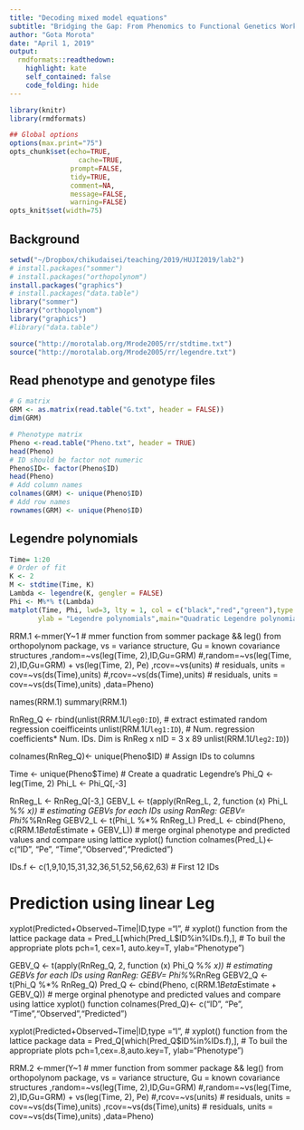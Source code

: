 ```yaml
---
title: "Decoding mixed model equations"
subtitle: "Bridging the Gap: From Phenomics to Functional Genetics Workshop @HUJI"
author: "Gota Morota"
date: "April 1, 2019"
output:
  rmdformats::readthedown:
    highlight: kate
    self_contained: false
    code_folding: hide
---
```


```r
library(knitr)
library(rmdformats)

## Global options
options(max.print="75")
opts_chunk$set(echo=TRUE,
	             cache=TRUE,
               prompt=FALSE,
               tidy=TRUE,
               comment=NA,
               message=FALSE,
               warning=FALSE)
opts_knit$set(width=75)
```

## Background
```r
setwd("~/Dropbox/chikudaisei/teaching/2019/HUJI2019/lab2")
# install.packages("sommer")
# install.packages("orthopolynom")
install.packages("graphics")
# install.packages("data.table")
library("sommer")
library("orthopolynom")
library("graphics")
#library("data.table")

source("http://morotalab.org/Mrode2005/rr/stdtime.txt")
source("http://morotalab.org/Mrode2005/rr/legendre.txt")
```

## Read phenotype and genotype files
```r
# G matrix
GRM <- as.matrix(read.table("G.txt", header = FALSE))
dim(GRM)

# Phenotype matrix
Pheno <-read.table("Pheno.txt", header = TRUE)        
head(Pheno)
# ID should be factor not numeric
Pheno$ID<- factor(Pheno$ID)                       
head(Pheno)
# Add column names
colnames(GRM) <- unique(Pheno$ID)
# Add row names
rownames(GRM) <- unique(Pheno$ID)                 
```

## Legendre polynomials
```r
Time= 1:20
# Order of fit
K <- 2
M <- stdtime(Time, K)
Lambda <- legendre(K, gengler = FALSE)
Phi <- M%*% t(Lambda)
matplot(Time, Phi, lwd=3, lty = 1, col = c("black","red","green"),type = "l",
       ylab = "Legendre polynomials",main="Quadratic Legendre polynomials")
```



RRM.1 <-mmer(Y~1                                  # mmer function from sommer package && leg() from orthopolynom package, vs = variance structure, Gu = known covariance structures
            ,random=~vs(leg(Time, 2),ID,Gu=GRM)
            #,random=~vs(leg(Time, 2),ID,Gu=GRM) + vs(leg(Time, 2), Pe)
            ,rcov=~vs(units) # residuals, units = cov=~vs(ds(Time),units)
            #,rcov=~vs(ds(Time),units) # residuals, units = cov=~vs(ds(Time),units)
            ,data=Pheno)

names(RRM.1)
summary(RRM.1)

RnReg_Q <- rbind(unlist(RRM.1$U$`leg0:ID`),         # extract estimated random regression coeifficeints
               unlist(RRM.1$U$`leg1:ID`),         # Num. regression coefficients* Num. IDs. Dim is RnReg x nID = 3 x 89
               unlist(RRM.1$U$`leg2:ID`))



colnames(RnReg_Q)<- unique(Pheno$ID)                # Assign IDs to columns

Time <- unique(Pheno$Time)                         # Create a quadratic Legendre's
Phi_Q <- leg(Time, 2)
Phi_L <- Phi_Q[,-3]


RnReg_L <- RnReg_Q[-3,]
GEBV_L <- t(apply(RnReg_L, 2, function (x) Phi_L %*% x)) # estimating GEBVs for each IDs using RanReg: GEBV= Phi%*%RnReg
GEBV2_L <- t(Phi_L %*% RnReg_L)
Pred_L <- cbind(Pheno, c(RRM.1$Beta$Estimate + GEBV_L))   # merge orginal phenotype and predicted values and compare using lattice xyplot() function
colnames(Pred_L)<- c("ID", "Pe", "Time","Observed","Predicted")



IDs.f <- c(1,9,10,15,31,32,36,51,52,56,62,63)      # First 12 IDs


# Prediction using linear Leg
xyplot(Predicted+Observed~Time|ID,type ="l",       # xyplot() function from the lattice package
       data = Pred_L[which(Pred_L$ID%in%IDs.f),],  # To buil the appropriate plots
       pch=1, cex=1, auto.key=T, ylab="Phenotype")



GEBV_Q <- t(apply(RnReg_Q, 2, function (x) Phi_Q %*% x)) # estimating GEBVs for each IDs using RanReg: GEBV= Phi%*%RnReg
GEBV2_Q <- t(Phi_Q %*% RnReg_Q)
Pred_Q <- cbind(Pheno, c(RRM.1$Beta$Estimate + GEBV_Q))   # merge orginal phenotype and predicted values and compare using lattice xyplot() function
colnames(Pred_Q)<- c("ID", "Pe", "Time","Observed","Predicted")


xyplot(Predicted+Observed~Time|ID,type ="l",       # xyplot() function from the lattice package
       data = Pred_Q[which(Pred_Q$ID%in%IDs.f),],  # To buil the appropriate plots
       pch=1,cex=.8,auto.key=T, ylab="Phenotype")







RRM.2 <-mmer(Y~1                                  # mmer function from sommer package && leg() from orthopolynom package, vs = variance structure, Gu = known covariance structures
             ,random=~vs(leg(Time, 2),ID,Gu=GRM)
             #,random=~vs(leg(Time, 2),ID,Gu=GRM) + vs(leg(Time, 2), Pe)
             #,rcov=~vs(units) # residuals, units = cov=~vs(ds(Time),units)
             ,rcov=~vs(ds(Time),units) # residuals, units = cov=~vs(ds(Time),units)
             ,data=Pheno)








